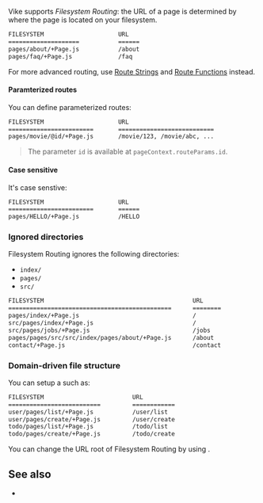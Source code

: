 
Vike supports *Filesystem Routing*: the URL of a page is determined by where the page is located on your filesystem.

```bash
FILESYSTEM                     URL
====================           ======
pages/about/+Page.js           /about
pages/faq/+Page.js             /faq
```

For more advanced routing, use [Route Strings](/route-string) and [Route Functions](route-function) instead.

#### Paramterized routes

You can define parameterized routes:

```bash
FILESYSTEM                     URL
========================       ===========================
pages/movie/@id/+Page.js       /movie/123, /movie/abc, ...
```

> The parameter `id` is available at <Link href="/pageContext">`pageContext.routeParams.id`</Link>.

#### Case sensitive

It's case senstive:

```bash
FILESYSTEM                     URL
========================       ======
pages/HELLO/+Page.js           /HELLO
```

### Ignored directories

Filesystem Routing ignores the following directories:
 - `index/`
 - `pages/`
 - `src/`

```bash
FILESYSTEM                                          URL
==============================================      ========
pages/index/+Page.js                                /
src/pages/index/+Page.js                            /
src/pages/jobs/+Page.js                             /jobs
pages/pages/src/src/index/pages/about/+Page.js      /about
contact/+Page.js                                    /contact
```

### Domain-driven file structure

You can setup a <Link text="domain-driven file structure" href='/file-structure#domain-driven' /> such as:

```bash
FILESYSTEM                         URL
==========================         ============
user/pages/list/+Page.js           /user/list
user/pages/create/+Page.js         /user/create
todo/pages/list/+Page.js           /todo/list
todo/pages/create/+Page.js         /todo/create
```

You can change the URL root of Filesystem Routing by using <Link href="/filesystemRoutingRoot" noBreadcrumb />.

## See also

 - <Link href="/routing" />

